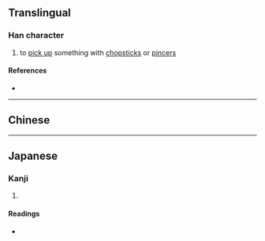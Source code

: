 {{character info}}
==Translingual==

===Han character===
{{Han char|rn=66|rad=攴|as=08|sn=12|four=41647|canj=KRYE|ids=⿰奇攴}}

# to [[pick up]] something with [[chopstick]]s or [[pincers]]

====References====
* {{Han ref|kx=0473.150|dkj=13283|dj=0826.150|hdz=21464.040|uh=6567|ud=25959|bh=D973|bd=55667}}

----

==Chinese==
{{zh-see|攲|v}}

----

==Japanese==

===Kanji===
{{ja-kanji|grade=|rs=攴08}}

# {{rfdef|ja|sort=攴08}}

====Readings====
* {{ja-readings|on=き|kun=はさ-む, そばだてる}}